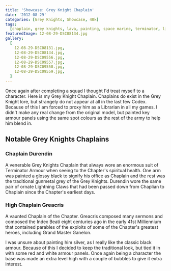 ```yaml
---
title: 'Showcase: Grey Knight Chaplain'
date: '2012-08-29'
categories: [Grey Knights, Showcase, 40k]
tags:
  [chaplain, grey knights, lava, painting, space marine, terminator, librarian]
featuredImage: 12-08-29-DSC08134.jpg
gallery:
  [
    12-08-29-DSC08131.jpg,
    12-08-29-DSC08134.jpg,
    12-08-29-DSC09556.jpg,
    12-08-29-DSC09557.jpg,
    12-08-29-DSC09558.jpg,
    12-08-29-DSC09559.jpg,
  ]
---
```


Once again after completing a squad I thought I'd treat myself to a character. Here is my Grey Knight Chaplain. Chaplains do exist in the Grey Knight lore, but strangely do not appear at all in the last few Codex. Because of this I am forced to proxy him as a Librarian in all my games. I didn't make any real change from the original model, but painted key armour panels using the same spot colours as the rest of the army to help him blend in.

## Notable Grey Knights Chaplains

### Chaplain Durendin

A venerable Grey Knights Chaplain that always wore an enormous suit of Terminator Armour when seeing to the Chapter's spiritual health. One arm was painted a glossy black to signify his office as Chaplain and the rest was the traditional gunmetal grey of the Grey Knights. Durendin wore the same pair of ornate Lightning Claws that had been passed down from Chaplian to Chaplain since the Chapter's earliest days.

### High Chaplain Greacris

A vaunted Chaplain of the Chapter. Greacris composed many sermons and composed the Index Beati eight centuries ago in the early 41st Milliennium that contained parables of the exploits of some of the Chapter's greatest heroes, including Grand Master Ganelon.

I was unsure about painting him silver, as I really like the classic black armour. Because of this I decided to keep the traditional look, but tied it in with some red and white armour panels. Once again being a character the base was made an extra level high with a couple of bubbles to give it extra interest.
